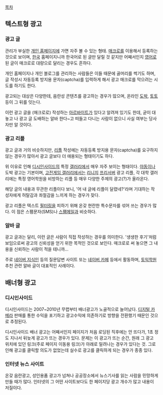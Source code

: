 [[목차]]

== 텍스트형 광고 ==

=== 광고 글 ===

관리가 부실한 [[개인 홈페이지]]에 가면 자주 볼 수 있는 형태. [[매크로]]를 이용해서 등록하는 것으로 보이며, [[한국]] 홈페이지니까 한국어로 된 글만 달릴 것 같지만 어째서인지 [[영어]]로 된 글이 매크로로 대량으로 달리는 경우도 흔하다.

개인 홈페이지나 개인 블로그를 관리하는 사람들은 이들 때문에 골머리를 썩기도 하며, 글 작성시 자동등록 방지용 문자(captcha)를 입력하게 해서 광고 매크로를 막으려는 시도를 하기도 한다.

광고되는 대상은 다양한데, 음란성 콘텐츠를 광고하는 경우가 많으며, 온라인 [[도박]], [[토토]] 등이 그 뒤를 잇는다.

이런 광고 글을 (매크로로) 작성하는 [[아르바이트]]가 있다고 알려져 있기도 한데, 굳이 대놓고 나 광고 글 도배하는 알바 한다~고 떠들고 다니는 사람이 없으니 사실 여부는 당사자만 알 것이다.

=== 광고 리플 ===

광고 글과 거의 비슷하지만, [[리플]] 작성에는 자동등록 방지용 문자(captcha)를 요구하지 않는 경우가 많아서 광고 글보다 더 애용되는 형태이기도 하다.

위 이유로 인해 [[디시인사이드]]의 특정 [[갤러리]]에서 매우 자주 보이는 형태이다. [[야동]]이나 도박 광고는 기본이며, [[고전게임 갤러리]]에서는 [[리니지]] [[프리서버]] 광고 리플, 각 대학 갤러리에는 특정 영어학원을 비방하는 리플 등 매우 다양한 주제의 광고(?)가 올라온다.

해당 글의 내용과 무관한 리플이다 보니, '어 내 글에 리플이 달렸네?'라며 기대하는 작성자에게 허탈감과 좌절감을 느끼게 하는 경우가 잦다.

광고 리플은 텍스트 [[필터링]]을 피하기 위해 온갖 현란한 특수문자를 섞어 쓰는 경우가 많다. 이 점은 스팸문자(SMS)나 [[스팸메일]]과 비슷하다.

=== 알바 글 ===

광고 글과는 달리, 이런 글은 사람이 직접 작성하는 경우를 의미한다. '생생한 후기'처럼 보임으로써 광고의 신뢰성을 얻기 위한 목적인 것으로 보인다. 매크로로 써 놓으면 그 내용을 신뢰하는 사람이 적을 테니까...

주로 [[네이버 지식인]] 등의 질문답변 사이트 또는 [[네이버 카페]] 등에서 활동하며, [[토익]]학원 추천 관련 알바 글이 대표적인 사례이다.



== 배너형 광고 ==

=== 디시인사이드 ===

디시인사이드는 2007~2010년 무렵부터 배너광고가 노골적으로 늘어났다. [[디지털 카메라]] 판매를 통한 수익을 포기하고 광고수익에 의존하기로 방향을 전환했기 때문인 것으로 추정된다.

디시인사이드 배너 광고는 어째서인지 페이지가 처음 로딩된 직후에는 안 뜨다가, 1초 정도 지나서 뒤늦게 광고가 뜨는 경우가 있다. 문제는 이 광고가 뜨는 순간, 원래 그 광고 위치에 있던 링크(주로 페이지 이동용 링크)가 아래로 밀려나는 경우가 있다는 것. 그로 인해 광고를 클릭할 의도가 없었는데 실수로 광고를 클릭하게 되는 경우가 종종 있다.

=== 인터넷 뉴스 사이트 ===

온갖 음란광고, 성인용품 광고가 넘쳐나 공공장소에서 뉴스기사를 읽는 사람을 민망하게 만들 때가 많다. 인터넷의 그 어떤 사이트보다도 한 페이지당 광고 개수가 많고 내용이 저질이다.
